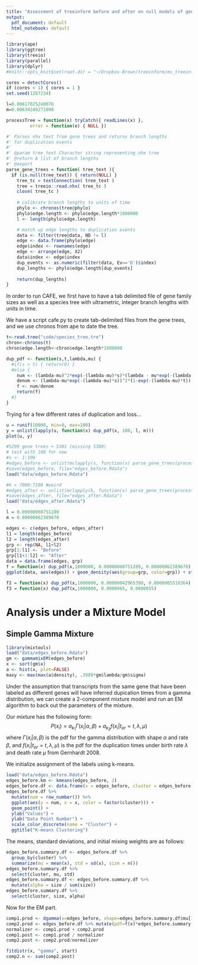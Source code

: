 ```yaml
---
title: "Assessment of treeinform before and after on null models of gene gain and loss"
output:
  pdf_document: default
  html_notebook: default
---
```


```r
library(ape)
library(ggtree)
library(treeio)
library(parallel)
library(dplyr)
#knitr::opts_knit$set(root.dir = "~/Dropbox-Brown/treeinform/ms_treeinform/code")

cores = detectCores()
if (cores < 1) { cores = 1 }
set.seed(1287234)

l=0.00617025240076
m=0.00634249271090

processTree = function(x) tryCatch({ readLines(x) },
         error = function(e) { NULL })

#' Parses nhx text from gene trees and returns branch lengths
#' for duplication events
#' 
#' @param tree_text Character string representing nhx tree
#' @return A list of branch lengths
#' @export
parse_gene_trees = function( tree_text ){
  if (is.null(tree_text)) { return(NULL) }
	tree_tc = textConnection( tree_text )
	tree = treeio::read.nhx( tree_tc )
	close( tree_tc )
	
	# calibrate branch lengths to units of time
	phylo <- chronos(tree@phylo)
	phylo$edge.length <- phylo$edge.length*1000000
	l <- length(phylo$edge.length)

	# match up edge lengths to duplication events
	data <- filter(tree@data, ND != l)
	edge <- data.frame(phylo$edge)
	edge$index <- rownames(edge)
	edge <- arrange(edge, X2)
	data$index <- edge$index
	dup_events <- as.numeric(filter(data, Ev=='D')$index)
	dup_lengths <- phylo$edge.length[dup_events]
	
	return(dup_lengths)
}
```

In order to run CAFE, we first have to have a tab delimited file of gene family sizes as well as a species tree with ultrametric, integer branch lengths with units in time.

We have a script cafe.py to create tab-delimited files from the gene trees, and we use chronos from ape to date the tree.

```r
t<-read.tree("code/species_tree.tre")
chron<-chronos(t)
chron$edge.length<-chron$edge.length*1000000
```

```r
dup_pdf <- function(s,t,lambda,mu) {
  #if(s > t) { return(0) }
  #else {
    num <- (lambda-mu)^2*exp(-(lambda-mu)*s)*(lambda - mu*exp(-(lambda-mu)*t))
    denom <- (lambda-mu*exp(-(lambda-mu)*s))^2*(1-exp(-(lambda-mu)*t))
    f <- num/denom
    return(f)
  #}
}
```

Trying for a few different rates of duplication and loss...

```r
u = runif(10000, min=0, max=100)
y = unlist(lapply(u, function(x) dup_pdf(x, 100, l, m)))
plot(u, y)
```

```r
#5299 gene trees + 5301 (missing 5300)
# test with 100 for now
#s <- 1:100
#edges_before <- unlist(mclapply(s, function(x) parse_gene_trees(processTree(paste0("../phyldog-before/", x, ".ReconciledTree"))), mc.cores = cores))
#save(edges_before, file="edges_before.Rdata")
load("data/edges_before.Rdata")

#k = 7000:7100 #weird
#edges_after <- unlist(mclapply(k, function(x) parse_gene_trees(processTree(paste0(x, ".ReconciledTree"))), mc.cores = cores))
#save(edges_after, file="edges_after.Rdata")
load("data/edges_after.Rdata")

l = 0.00000060751289
m = 0.00000062389678

edges <- c(edges_before, edges_after)
l1 = length(edges_before)
l2 = length(edges_after)
grp <- rep(NA, l1+l2)
grp[1:l1] <- "Before"
grp[l1+1:l2] <- "After"
data = data.frame(edges, grp)
f = function(x) dup_pdf(x,1000000, 0.00000060751289, 0.00000062389678)
ggplot(data, aes(edges)) + geom_density(aes(group=grp, color=grp)) + stat_function(fun=f)

f2 = function(x) dup_pdf(x,1000000, 0.00000042965398, 0.0000005518364)
f3 = function(x) dup_pdf(x,1000000, 0.0000065, 0.0000055)
```

# Analysis under a Mixture Model

## Simple Gamma Mixture

```r
library(mixtools)
load("data/edges_before.Rdata")
gm <- gammamixEM(edges_before)
x <- sort(gm$x)
a <- hist(x, plot=FALSE)
maxy <- max(max(a$density), .3989*gm$lambda/gm$sigma)
```

Under the assumption that transcripts from the same gene that have been labeled as different genes will have inferred dupication times from a gamma distribution, we can create a 2-component mixture model and run an EM algorithm to back out the parameters of the mixture.

Our mixture has the following form:
$$ P(x_i) = a_{k_1} \Gamma(x_i|\alpha, \beta) + a_{k_2} f(x_i | t_{or}=t, \lambda, \mu)$$
where $\Gamma(x_i | \alpha, \beta)$ is the pdf for the gamma distribution with shape $\alpha$ and rate $\beta$, and $f(x_i | t_{or} = t, \lambda, \mu)$ is the pdf for the duplication times under birth rate $\lambda$ and death rate $\mu$ from Gernhardt 2008.

We initialize assignment of the labels using k-means.

```r
load("data/edges_before.Rdata")
edges_before.km <- kmeans(edges_before, 2)
edges_before.df <- data.frame(x = edges_before, cluster = edges_before.km$cluster)
edges_before.df %>%
  mutate(num = row_number()) %>%
  ggplot(aes(y = num, x = x, color = factor(cluster))) +
  geom_point() +
  ylab("Values") +
  ylab("Data Point Number") +
  scale_color_discrete(name = "Cluster") +
  ggtitle("K-means Clustering")
```

The means, standard deviations, and initial mixing weights are as follows:

```r
edges_before.summary.df <- edges_before.df %>%
  group_by(cluster) %>%
  summarize(mu = mean(x), std = sd(x), size = n())
edges_before.summary.df %>%
  select(cluster, mu, std)
edges_before.summary.df <- edges_before.summary.df %>%
  mutate(alpha = size / sum(size))
edges_before.summary.df %>%
  select(cluster, size, alpha)
```

Now for the EM part.

```r
comp1.prod <- dgamma(x=edges_before, shape=edges_before.summary.df$mu[1]^2/edges_before.summary.df$std[1]^2, rate=edges_before.summary.df$mu[1]/edges_before.summary.df$std[1]^2) * edges_before.summary.df$alpha[1]
comp2.prod <- edges_before.df %>% mutate(pdf=f(x)*edges_before.summary.df$alpha[2]) %>% select(pdf)
normalizer <- comp1.prod + comp2.prod
comp1.post <- comp1.prod / normalizer
comp2.post <- comp2.prod/normalizer
```

```r
fitdistr(x, "gamma", start)
comp2.n <- sum(comp2.post)
```